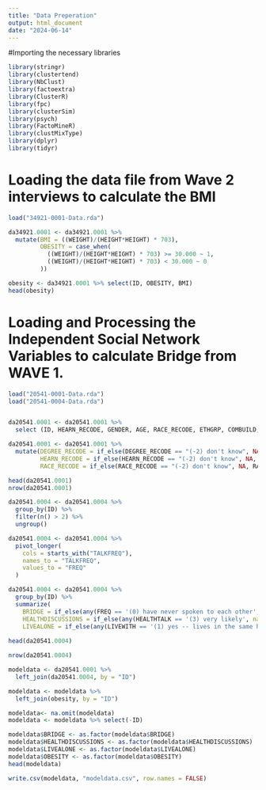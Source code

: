 ---
title: "Data Preperation"
output: html_document
date: "2024-06-14"
---

#Importing the necessary libraries
```{r}
library(stringr)
library(clustertend)
library(NbClust)
library(factoextra)
library(ClusterR)
library(fpc)
library(clusterSim)
library(psych)
library(FactoMineR)
library(clustMixType)
library(dplyr)
library(tidyr)
```

# Loading the data file from Wave 2 interviews to calculate the BMI
```{r}
load("34921-0001-Data.rda")

da34921.0001 <- da34921.0001 %>%
  mutate(BMI = ((WEIGHT)/(HEIGHT*HEIGHT) * 703),
         OBESITY = case_when(
           ((WEIGHT)/(HEIGHT*HEIGHT) * 703) >= 30.000 ~ 1,
           ((WEIGHT)/(HEIGHT*HEIGHT) * 703) < 30.000 ~ 0
         )) 

obesity <- da34921.0001 %>% select(ID, OBESITY, BMI)
head(obesity)

```


# Loading and Processing the Independent Social Network Variables to calculate Bridge from WAVE 1.
```{r}

load("20541-0001-Data.rda")
load("20541-0004-Data.rda")


da20541.0001 <- da20541.0001 %>%
  select (ID, HEARN_RECODE, GENDER, AGE, RACE_RECODE, ETHGRP, COMBUILD, DEGREE_RECODE, HISPANIC, MARITLST,JOBSTAT_1, PHYSHLTH, MNTLHLTH, ATNDSERV )
```

```{r}

da20541.0001 <- da20541.0001 %>%
  mutate(DEGREE_RECODE = if_else(DEGREE_RECODE == "(-2) don't know", NA, DEGREE_RECODE),
         HEARN_RECODE = if_else(HEARN_RECODE == "(-2) don't know", NA, HEARN_RECODE),
         RACE_RECODE = if_else(RACE_RECODE == "(-2) don't know", NA, RACE_RECODE))
```

```{r}
head(da20541.0001)
nrow(da20541.0001)
```



```{r}
da20541.0004 <- da20541.0004 %>%
  group_by(ID) %>%
  filter(n() > 2) %>%
  ungroup()
```

```{r}
da20541.0004 <- da20541.0004 %>%
  pivot_longer(
    cols = starts_with("TALKFREQ"),
    names_to = "TALKFREQ",
    values_to = "FREQ"
  )

da20541.0004 <- da20541.0004 %>%
  group_by(ID) %>%
  summarize(
    BRIDGE = if_else(any(FREQ == '(0) have never spoken to each other', na.rm = TRUE), 1, 0),
    HEALTHDISCUSSIONS = if_else(any(HEALTHTALK == '(3) very likely', na.rm = TRUE), 1, 0),
    LIVEALONE = if_else(any(LIVEWITH == '(1) yes -- lives in the same household', na.rm = TRUE), 0,1))
  
head(da20541.0004)
```

```{r}
nrow(da20541.0004)
```


```{r}
modeldata <- da20541.0001 %>%
  left_join(da20541.0004, by = "ID")

modeldata <- modeldata %>%
  left_join(obesity, by = "ID")

modeldata<- na.omit(modeldata)
modeldata <- modeldata %>% select(-ID)

modeldata$BRIDGE <- as.factor(modeldata$BRIDGE)
modeldata$HEALTHDISCUSSIONS <- as.factor(modeldata$HEALTHDISCUSSIONS)
modeldata$LIVEALONE <- as.factor(modeldata$LIVEALONE)
modeldata$OBESITY <- as.factor(modeldata$OBESITY)
head(modeldata)
```

```{r}
write.csv(modeldata, "modeldata.csv", row.names = FALSE)
```